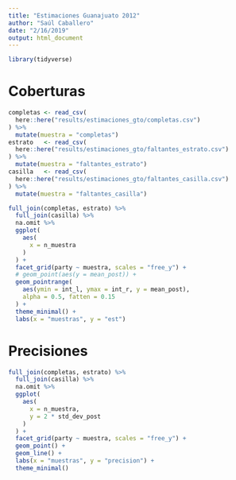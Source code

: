 ```yaml
---
title: "Estimaciones Guanajuato 2012"
author: "Saúl Caballero"
date: "2/16/2019"
output: html_document
---
```


```r
library(tidyverse)
```

# Coberturas

```r
completas <- read_csv(
  here::here("results/estimaciones_gto/completas.csv")
) %>% 
  mutate(muestra = "completas")
estrato   <- read_csv(
  here::here("results/estimaciones_gto/faltantes_estrato.csv")
) %>% 
  mutate(muestra = "faltantes_estrato")
casilla   <- read_csv(
  here::here("results/estimaciones_gto/faltantes_casilla.csv")
) %>% 
  mutate(muestra = "faltantes_casilla")

full_join(completas, estrato) %>% 
  full_join(casilla) %>% 
  na.omit %>% 
  ggplot(
    aes(
      x = n_muestra
    )
  ) +
  facet_grid(party ~ muestra, scales = "free_y") +
  # geom_point(aes(y = mean_post)) +
  geom_pointrange(
    aes(ymin = int_l, ymax = int_r, y = mean_post),
    alpha = 0.5, fatten = 0.15
  ) +
  theme_minimal() +
  labs(x = "muestras", y = "est")

```

# Precisiones

```r
full_join(completas, estrato) %>% 
  full_join(casilla) %>% 
  na.omit %>% 
  ggplot(
    aes(
      x = n_muestra,
      y = 2 * std_dev_post
    )
  ) +
  facet_grid(party ~ muestra, scales = "free_y") +
  geom_point() +
  geom_line() +
  labs(x = "muestras", y = "precision") +
  theme_minimal() 
```


